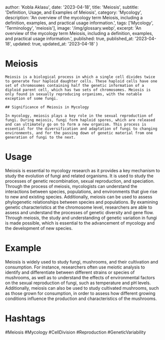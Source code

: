 
  author: 'Kobla Aklasu',
  date: '2023-04-18',
  title: 'Meiosis',
  subtitle: 'Definition, Usage, and Examples of Meiosis',
  category: 'Mycology',
  description: 'An overview of the mycology term Meiosis, including a definition, examples, and practical usage information.',
  tags: ['Mycology', 'Terminology', 'meiosis'],
  image: '/img/glossary.webp',
  excerpt: 'An overview of the mycology term Meiosis, including a definition, examples, and practical usage information.',
  published: true,
  published_at: '2023-04-18',
  updated: true,
  updated_at: '2023-04-18'
}




# Meiosis
    
    Meiosis is a biological process in which a single cell divides twice to generate four haploid daughter cells. These haploid cells have one set of chromosomes containing half the genetic information of a diploid parent cell, which has two sets of chromosomes. Meiosis is only found in sexually reproducing organisms, with the notable exception of some fungi.
    
    ## Significance of Meiosis in Mycology 
    
    In mycology, meiosis plays a key role in the sexual reproduction of fungi. During meiosis, fungi form haploid spores, which are released and can ultimately go on to form a new organism. This process is essential for the diversification and adaptation of fungi to changing environments, and for the passing down of genetic material from one generation of fungi to the next.

# Usage

Meiosis is essential to mycology research as it provides a key mechanism to study the evolution of fungi and related organisms. It is used to study the processes of genetic recombination, sexual reproduction, and speciation. Through the process of meiosis, mycologists can understand the interactions between species, populations, and environments that give rise to new and existing species. Additionally, meiosis can be used to assess phylogenetic relationships between species and populations. By examining genetic characteristics at the chromosome level, researchers are able to assess and understand the processes of genetic diversity and gene flow. Through meiosis, the study and understanding of genetic variation in fungi is made possible, which is essential to the advancement of mycology and the development of new species.

# Example

Meiosis is widely used to study fungi, mushrooms, and their cultivation and consumption. For instance, researchers often use meiotic analysis to identify and differentiate between different strains or species of mushrooms, as well as to understand the effects of environmental factors on the sexual reproduction of fungi, such as temperature and pH levels. Additionally, meiosis can also be used to study cultivated mushrooms, such as those grown for consumption, in order to assess how different growing conditions influence the production and characteristics of the mushrooms.

# Hashtags

#Meiosis #Mycology #CellDivision #Reproduction #GeneticVariability

